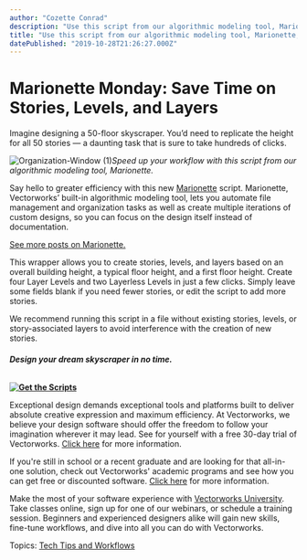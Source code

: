 ```yaml
---
author: "Cozette Conrad"
description: "Use this script from our algorithmic modeling tool, Marionette, to save countless clicks creating stories, levels, and layers."
title: "Use this script from our algorithmic modeling tool, Marionette, to save countless clicks creating stories, levels, and layers." 
datePublished: "2019-10-28T21:26:27.000Z"
---
```

# Marionette Monday: Save Time on Stories, Levels, and Layers

Imagine designing a 50-floor skyscraper. You’d need to replicate the height for all 50 stories — a daunting task that is sure to take hundreds of clicks.

![Organization-Window (1)](https://blog.vectorworks.net/hs-fs/hubfs/Blog%20Images/191028_Marionette%20Monday/Organization-Window%20(1).jpg?width=631&name=Organization-Window%20(1).jpg)_Speed up your workflow with this script from our algorithmic modeling tool, Marionette._

Say hello to greater efficiency with this new [Marionette](https://www.vectorworks.net/training/marionette?utm%5Fcampaign=blog&utm%5Fmedium=planetvectorworks&utm%5Fsource=intext&utm%5Fcontent=marionettemonday102819) script. Marionette, Vectorworks’ built-in algorithmic modeling tool, lets you automate file management and organization tasks as well as create multiple iterations of custom designs, so you can focus on the design itself instead of documentation.

[See more posts on Marionette.](/topic/marionette?utm%5Fcampaign=blog&utm%5Fmedium=planetvectorworks&utm%5Fsource=button&utm%5Fcontent=marionettemonday102819)

This wrapper allows you to create stories, levels, and layers based on an overall building height, a typical floor height, and a first floor height. Create four Layer Levels and two Layerless Levels in just a few clicks. Simply leave some fields blank if you need fewer stories, or edit the script to add more stories.

We recommend running this script in a file without existing stories, levels, or story-associated layers to avoid interference with the creation of new stories.

###### **Design your dream skyscraper in no time.**

**[![Get the Scripts](https://no-cache.hubspot.com/cta/default/3018241/78f01031-e9c7-4c63-8c22-d94e96e60bf4.png)](https://cta-redirect.hubspot.com/cta/redirect/3018241/78f01031-e9c7-4c63-8c22-d94e96e60bf4)** 

Exceptional design demands exceptional tools and platforms built to deliver absolute creative expression and maximum efficiency. At Vectorworks, we believe your design software should offer the freedom to follow your imagination wherever it may lead. See for yourself with a free 30-day trial of Vectorworks. [Click here](https://www.vectorworks.net/trial/form) for more information.

If you're still in school or a recent graduate and are looking for that all-in-one solution, check out Vectorworks' academic programs and see how you can get free or discounted software. [Click here](https://www.vectorworks.net/en-US/education) for more information.

Make the most of your software experience with [Vectorworks University](https://university.vectorworks.net/). Take classes online, sign up for one of our webinars, or schedule a training session. Beginners and experienced designers alike will gain new skills, fine-tune workflows, and dive into all you can do with Vectorworks. 

 Topics: [Tech Tips and Workflows](https://blog.vectorworks.net/topic/tech-tips-and-workflows) 

 